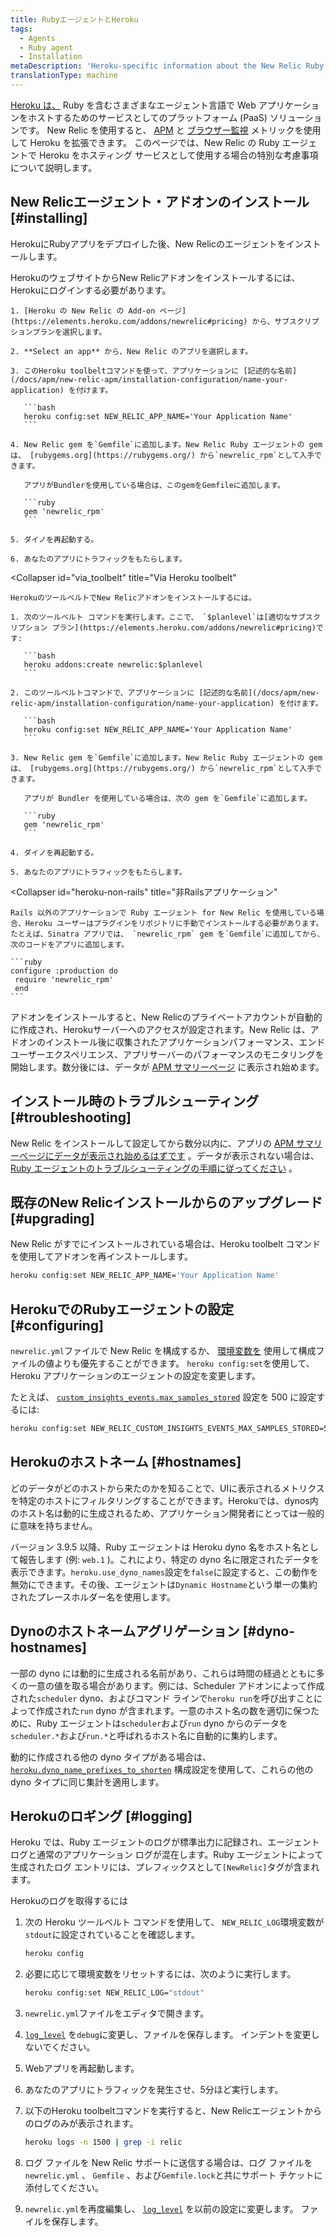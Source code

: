 ```yaml
---
title: RubyエージェントとHeroku
tags:
  - Agents
  - Ruby agent
  - Installation
metaDescription: 'Heroku-specific information about the New Relic Ruby agent, including installation, configuration, app naming, and logging.'
translationType: machine
---
```


[Heroku は、](https://devcenter.heroku.com/articles/newrelic) Ruby を含むさまざまなエージェント言語で Web アプリケーションをホストするためのサービスとしてのプラットフォーム (PaaS) ソリューションです。 New Relic を使用すると、 [APM](/docs/apm/new-relic-apm) と [ブラウザー監視](/docs/browser/new-relic-browser) メトリックを使用して Heroku を拡張できます。 このページでは、New Relic の Ruby エージェントで Heroku をホスティング サービスとして使用する場合の特別な考慮事項について説明します。

## New Relicエージェント・アドオンのインストール [#installing]

HerokuにRubyアプリをデプロイした後、New Relicのエージェントをインストールします。

<CollapserGroup>
  <Collapser
    id="via_heroku"
    title="Heroku社のウェブサイトより"
  >
    HerokuのウェブサイトからNew Relicアドオンをインストールするには、Herokuにログインする必要があります。

    1. [Heroku の New Relic の Add-on ページ](https://elements.heroku.com/addons/newrelic#pricing) から、サブスクリプションプランを選択します。

    2. **Select an app** から、New Relic のアプリを選択します。

    3. このHeroku toolbeltコマンドを使って、アプリケーションに [記述的な名前](/docs/apm/new-relic-apm/installation-configuration/name-your-application) を付けます。

       ```bash
       heroku config:set NEW_RELIC_APP_NAME='Your Application Name'
       ```

    4. New Relic gem を`Gemfile`に追加します。New Relic Ruby エージェントの gem は、 [rubygems.org](https://rubygems.org/) から`newrelic_rpm`として入手できます。

       アプリがBundlerを使用している場合は、このgemをGemfileに追加します。

       ```ruby
       gem 'newrelic_rpm'
       ```

    5. ダイノを再起動する。

    6. あなたのアプリにトラフィックをもたらします。
  </Collapser>

  <Collapser
    id="via_toolbelt"
    title="Via Heroku toolbelt"
  >
    HerokuのツールベルトでNew Relicアドオンをインストールするには。

    1. 次のツールベルト コマンドを実行します。ここで、 `$planlevel`は[適切なサブスクリプション プラン](https://elements.heroku.com/addons/newrelic#pricing)です:

       ```bash
       heroku addons:create newrelic:$planlevel
       ```

    2. このツールベルトコマンドで、アプリケーションに [記述的な名前](/docs/apm/new-relic-apm/installation-configuration/name-your-application) を付けます。

       ```bash
       heroku config:set NEW_RELIC_APP_NAME='Your Application Name'
       ```

    3. New Relic gem を`Gemfile`に追加します。New Relic Ruby エージェントの gem は、 [rubygems.org](https://rubygems.org/) から`newrelic_rpm`として入手できます。

       アプリが Bundler を使用している場合は、次の gem を`Gemfile`に追加します。

       ```ruby
       gem 'newrelic_rpm'
       ```

    4. ダイノを再起動する。

    5. あなたのアプリにトラフィックをもたらします。
  </Collapser>

  <Collapser
    id="heroku-non-rails"
    title="非Railsアプリケーション"
  >
    Rails 以外のアプリケーションで Ruby エージェント for New Relic を使用している場合、Heroku ユーザーはプラグインをリポジトリに手動でインストールする必要があります。たとえば、Sinatra アプリでは、 `newrelic_rpm` gem を`Gemfile`に追加してから、次のコードをアプリに追加します。

    ```ruby
    configure :production do
     require 'newrelic_rpm'
     end
    ```
  </Collapser>
</CollapserGroup>

アドオンをインストールすると、New Relicのプライベートアカウントが自動的に作成され、Herokuサーバーへのアクセスが設定されます。New Relic は、アドオンのインストール後に収集されたアプリケーションパフォーマンス、エンドユーザーエクスペリエンス、アプリサーバーのパフォーマンスのモニタリングを開始します。数分後には、データが [APM サマリーページ](/docs/apm/applications-menu/monitoring/apm-overview-page) に表示され始めます。

<InstallFeedback/>

## インストール時のトラブルシューティング [#troubleshooting]

New Relic をインストールして設定してから数分以内に、アプリの [APM サマリーページにデータが表示され始めるはずです](/docs/apm/applications-menu/monitoring/apm-overview-page) 。データが表示されない場合は、 [Ruby エージェントのトラブルシューティングの手順に従ってください](/docs/agents/ruby-agent/troubleshooting/no-data-appears-ruby) 。

## 既存のNew Relicインストールからのアップグレード [#upgrading]

New Relic がすでにインストールされている場合は、Heroku toolbelt コマンドを使用してアドオンを再インストールします。

```bash
heroku config:set NEW_RELIC_APP_NAME='Your Application Name'
```

## HerokuでのRubyエージェントの設定 [#configuring]

`newrelic.yml`ファイルで New Relic を構成するか、 [環境変数を](/docs/agents/ruby-agent/installation-configuration/ruby-agent-configuration) 使用して構成ファイルの値よりも優先することができます。 `heroku config:set`を使用して、Heroku アプリケーションのエージェントの設定を変更します。

たとえば、 [`custom_insights_events.max_samples_stored`](/docs/apm/agents/ruby-agent/configuration/ruby-agent-configuration/#custom_insights_events-max_samples_stored) 設定を 500 に設定するには:

```bash
heroku config:set NEW_RELIC_CUSTOM_INSIGHTS_EVENTS_MAX_SAMPLES_STORED=500
```

## Herokuのホストネーム [#hostnames]

どのデータがどのホストから来たのかを知ることで、UIに表示されるメトリクスを特定のホストにフィルタリングすることができます。Herokuでは、dynos内のホスト名は動的に生成されるため、アプリケーション開発者にとっては一般的に意味を持ちません。

バージョン 3.9.5 以降、Ruby エージェントは Heroku dyno 名をホスト名として報告します (例: `web.1` )。これにより、特定の dyno 名に限定されたデータを表示できます。`heroku.use_dyno_names`設定を`false`に設定すると、この動作を無効にできます。その後、エージェントは`Dynamic Hostname`という単一の集約されたプレースホルダー名を使用します。

## Dynoのホストネームアグリゲーション [#dyno-hostnames]

一部の dyno には動的に生成される名前があり、これらは時間の経過とともに多くの一意の値を取る場合があります。例には、Scheduler アドオンによって作成された`scheduler` dyno、およびコマンド ラインで`heroku run`を呼び出すことによって作成された`run` dyno が含まれます。一意のホスト名の数を適切に保つために、Ruby エージェントは`scheduler`および`run` dyno からのデータを`scheduler.*`および`run.*`と呼ばれるホスト名に自動的に集約します。

動的に作成される他の dyno タイプがある場合は、 [`heroku.dyno_name_prefixes_to_shorten`](/docs/apm/agents/ruby-agent/configuration/ruby-agent-configuration/#heroku) 構成設定を使用して、これらの他の dyno タイプに同じ集計を適用します。

## Herokuのロギング [#logging]

Heroku では、Ruby エージェントのログが標準出力に記録され、エージェント ログと通常のアプリケーション ログが混在します。Ruby エージェントによって生成されたログ エントリには、プレフィックスとして`[NewRelic]`タグが含まれます。

Herokuのログを取得するには

1. 次の Heroku ツールベルト コマンドを使用して、 `NEW_RELIC_LOG`環境変数が`stdout`に設定されていることを確認します。

   ```bash
   heroku config
   ```

2. 必要に応じて環境変数をリセットするには、次のように実行します。

   ```bash
   heroku config:set NEW_RELIC_LOG="stdout"
   ```

3. `newrelic.yml`ファイルをエディタで開きます。

4. [`log_level`](/docs/apm/agents/ruby-agent/configuration/ruby-agent-configuration/#log_level) を`debug`に変更し、ファイルを保存します。 インデントを変更しないでください。

5. Webアプリを再起動します。

6. あなたのアプリにトラフィックを発生させ、5分ほど実行します。

7. 以下のHeroku toolbeltコマンドを実行すると、New Relicエージェントからのログのみが表示されます。

   ```bash
   heroku logs -n 1500 | grep -i relic
   ```

8. ログ ファイルを New Relic サポートに送信する場合は、ログ ファイルを`newrelic.yml` 、 `Gemfile` 、および`Gemfile.lock`と共にサポート チケットに添付してください。

9. `newrelic.yml`を再度編集し、 [`log_level`](/docs/apm/agents/ruby-agent/configuration/ruby-agent-configuration/#log_level) を以前の設定に変更します。 ファイルを保存します。